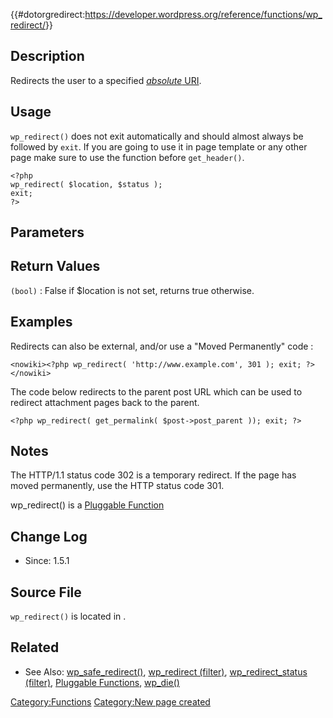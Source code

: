 {{#dotorgredirect:https://developer.wordpress.org/reference/functions/wp_redirect/}}

{{Languages|
{{en|Function Reference/wp_redirect}}
{{it|Riferimento funzioni/wp_redirect}}
{{ja|関数リファレンス/wp_redirect}}
}}

== Description ==

Redirects the user to a specified [[Glossary#Absolute_URI|''absolute'' URI]].

== Usage ==

<code>wp_redirect()</code> does not exit automatically and should almost always be followed by <code>exit</code>. If you are going to use it in page template or any other page make sure to use the function before <code> get_header()</code>.
<pre><?php
wp_redirect( $location, $status );
exit;
?></pre>

== Parameters ==

{{Parameter|$location|string|The '''absolute''' URI which the user will be redirected to.}}
{{Parameter|$status|integer|The status code to use.|optional|302}}

== Return Values ==
; <tt>(bool)</tt> : False if $location is not set, returns true otherwise.

== Examples ==

 <?php wp_redirect( home_url() ); exit; ?>

Redirects can also be external, and/or use a "Moved Permanently" code :

<pre><nowiki><?php wp_redirect( 'http://www.example.com', 301 ); exit; ?></nowiki></pre>

The code below redirects to the parent post URL which can be used to redirect attachment pages back to the parent.

<pre><?php wp_redirect( get_permalink( $post->post_parent )); exit; ?></pre>

==Notes==

The HTTP/1.1 status code 302 is a temporary redirect.  If the page has moved permanently, use the HTTP status code 301.

wp_redirect() is a [[Pluggable Functions|Pluggable Function]]

==Change Log==

* Since: 1.5.1

==Source File==

<tt>wp_redirect()</tt> is located in {{Trac|wp-includes/pluggable.php}}.

==Related==

* See Also: [[Function_Reference/wp_safe_redirect|wp_safe_redirect()]], [[Plugin_API/Filter_Reference/wp_redirect|wp_redirect (filter)]], [[Plugin_API/Filter_Reference/wp_redirect_status|wp_redirect_status (filter)]], [[Pluggable Functions|Pluggable Functions]], [[Function_Reference/wp_die|wp_die()]]

{{Tag Footer}}

[[Category:Functions]]
[[Category:New page created]]